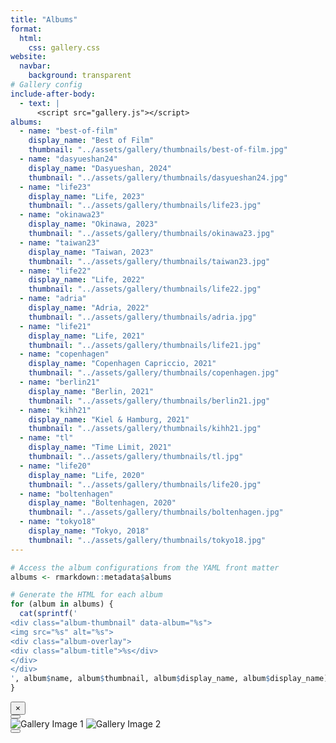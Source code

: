 ```yaml
---
title: "Albums"
format: 
  html:
    css: gallery.css
website:
  navbar:
    background: transparent
# Gallery config
include-after-body: 
  - text: |
      <script src="gallery.js"></script>
albums:
  - name: "best-of-film" 
    display_name: "Best of Film"
    thumbnail: "../assets/gallery/thumbnails/best-of-film.jpg"
  - name: "dasyueshan24"
    display_name: "Dasyueshan, 2024"
    thumbnail: "../assets/gallery/thumbnails/dasyueshan24.jpg"
  - name: "life23"
    display_name: "Life, 2023"
    thumbnail: "../assets/gallery/thumbnails/life23.jpg"
  - name: "okinawa23"
    display_name: "Okinawa, 2023"
    thumbnail: "../assets/gallery/thumbnails/okinawa23.jpg"
  - name: "taiwan23"
    display_name: "Taiwan, 2023"
    thumbnail: "../assets/gallery/thumbnails/taiwan23.jpg"
  - name: "life22"
    display_name: "Life, 2022"
    thumbnail: "../assets/gallery/thumbnails/life22.jpg"
  - name: "adria"
    display_name: "Adria, 2022"
    thumbnail: "../assets/gallery/thumbnails/adria.jpg"
  - name: "life21"
    display_name: "Life, 2021"
    thumbnail: "../assets/gallery/thumbnails/life21.jpg"
  - name: "copenhagen" 
    display_name: "Copenhagen Capriccio, 2021"
    thumbnail: "../assets/gallery/thumbnails/copenhagen.jpg"
  - name: "berlin21"
    display_name: "Berlin, 2021"
    thumbnail: "../assets/gallery/thumbnails/berlin21.jpg"
  - name: "kihh21"
    display_name: "Kiel & Hamburg, 2021"
    thumbnail: "../assets/gallery/thumbnails/kihh21.jpg"
  - name: "tl"
    display_name: "Time Limit, 2021"
    thumbnail: "../assets/gallery/thumbnails/tl.jpg"
  - name: "life20"
    display_name: "Life, 2020"
    thumbnail: "../assets/gallery/thumbnails/life20.jpg"
  - name: "boltenhagen"
    display_name: "Boltenhagen, 2020"
    thumbnail: "../assets/gallery/thumbnails/boltenhagen.jpg"
  - name: "tokyo18"
    display_name: "Tokyo, 2018"
    thumbnail: "../assets/gallery/thumbnails/tokyo18.jpg"
---
```


<!-- Album configuration in yaml header
`name` should be identical to the key as in albumConfig in JS.
`prefix` and `cout` as well. -->

```{=html}
<div class="gallery-grid">
```

```r
# Access the album configurations from the YAML front matter
albums <- rmarkdown::metadata$albums

# Generate the HTML for each album
for (album in albums) {
  cat(sprintf('
<div class="album-thumbnail" data-album="%s">
<img src="%s" alt="%s">
<div class="album-overlay">
<div class="album-title">%s</div>
</div>
</div>
', album$name, album$thumbnail, album$display_name, album$display_name))
}
```

```{=html}
</div>

<div id="fullscreen-gallery" class="fullscreen-gallery">
  <button id="close-gallery" class="close-button">&times;</button>
  <div class="gallery-content">
    <button id="prev-image" class="nav-button prev-button"></button>
    <div class="image-container">
    <img id="gallery-image-1" class="gallery-image" src="" alt="Gallery Image 1">
    <img id="gallery-image-2" class="gallery-image" src="" alt="Gallery Image 2">
    </div>
    <button id="next-image" class="nav-button next-button"></button>
  </div>
</div>
```